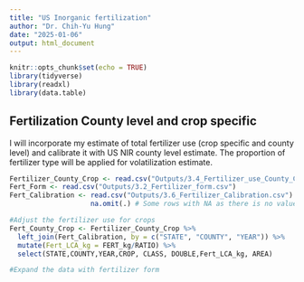 ```yaml
---
title: "US Inorganic fertilization"
author: "Dr. Chih-Yu Hung"
date: "2025-01-06"
output: html_document
---
```


```r
knitr::opts_chunk$set(echo = TRUE)
library(tidyverse)
library(readxl)
library(data.table)
```

## Fertilization County level and crop specific

I will incorporate my estimate of total fertilizer use (crop specific and county level) and calibrate it with US NIR county level estimate. The proportion of fertilizer type will be applied for volatilization estimate. 


```r
Fertilizer_County_Crop <- read.csv("Outputs/3.4_Fertilizer_use_County_Crop.csv")
Fert_Form <- read.csv("Outputs/3.2_Fertilizer_form.csv")
Fert_Calibration <- read.csv("Outputs/3.6_Fertilizer_Calibration.csv") %>%
                    na.omit(.) # Some rows with NA as there is no value in CNTY_FERT_1987-2012

#Adjust the fertilizer use for crops
Fert_County_Crop <- Fertilizer_County_Crop %>%
  left_join(Fert_Calibration, by = c("STATE", "COUNTY", "YEAR")) %>%
  mutate(Fert_LCA_kg = FERT_kg/RATIO) %>%
  select(STATE,COUNTY,YEAR,CROP, CLASS, DOUBLE,Fert_LCA_kg, AREA)

#Expand the data with fertilizer form


```



